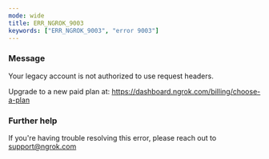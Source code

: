 ```yaml
---
mode: wide
title: ERR_NGROK_9003
keywords: ["ERR_NGROK_9003", "error 9003"]
---
```


### Message

Your legacy account is not authorized to use request headers.

Upgrade to a new paid plan at: https://dashboard.ngrok.com/billing/choose-a-plan

### Further help

If you're having trouble resolving this error, please reach out to [support@ngrok.com](mailto:support@ngrok.com?subject=Help%20with%20ERR_NGROK_9003)
